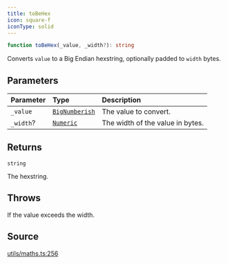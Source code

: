 ```yaml
---
title: toBeHex
icon: square-f
iconType: solid
---
```


```ts
function toBeHex(_value, _width?): string
```

Converts `value` to a Big Endian hexstring, optionally padded to `width` bytes.

## Parameters

| Parameter | Type | Description |
| :------ | :------ | :------ |
| `_value` | [`BigNumberish`](/sdk/content/type-aliases/BigNumberish) | The value to convert. |
| `_width`? | [`Numeric`](/sdk/content/type-aliases/Numeric) | The width of the value in bytes. |

## Returns

`string`

The hexstring.

## Throws

If the value exceeds the width.

## Source

[utils/maths.ts:256](https://github.com/dominant-strategies/quais.js/blob/3e0bc639f0587f5e9dbc52c61531fd8e0fc224e4/src/utils/maths.ts#L256)
